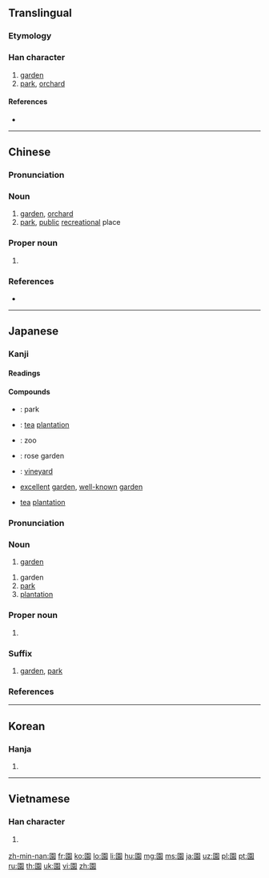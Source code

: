 {{also|园}}
==Translingual==

===Etymology===
{{Han compound|囗|袁|c1=s|c2=p|t1=fence|ls=psc}}

===Han character===
{{Han char|rn=31|rad=囗|as=10|sn=13|four=60232|canj=WGRV|ids=⿴囗袁}}

# [[garden]]
# [[park]], [[orchard]]

====References====
* {{Han ref|kx=0220.080|dkj=04818|dj=0451.130|hdz=10723.040|uh=5712|ud=22290|bh=B6E9|bd=46825}}

----

==Chinese==
{{zh-forms|s=园}}

===Pronunciation===
{{zh-pron
|m=yuán
|c=jyun4
|h=pfs=yèn
|mn=hn̂g
|oc=y
|mc=y
|cat=n,pn}}

===Noun===
{{zh-noun}}

# [[garden]], [[orchard]]
# [[park]], [[public]] [[recreational]] place

===Proper noun===
{{zh-proper noun}}

# {{surname|lang=zh}}

===References===
* {{cite web
|url=http://www.mdbg.net/chindict/chindict.php?page=worddict&wdrst=0&wdqb=園
|title=園
|work=MDBG English to Chinese dictionary ( Based on CC-CEDICT )
|language=Mandarin/English
|accessdate=2014-02-24}}

----

==Japanese==

===Kanji===
{{ja-kanji|grade=2|rs=囗10}}

====Readings====
{{ja-readings
|goon=[[おん]] (on) < [[をん]] (won)
|kanon=[[えん]] (en) < [[ゑん]] (wen)
|kun=[[その]] (sono)}}

====Compounds====
{{der-top|Compounds}}
* {{ja-r|公園|こうえん}}: park
* {{ja-r|茶園|ちゃえん}}: [[tea]] [[plantation]]
* {{ja-r|動物園|どうぶつえん}}: zoo
* {{ja-r|薔薇園|ばらえん}}: rose garden
* {{ja-r|葡萄園|ぶどうえん}}: [[vineyard]]
* {{ja-r|名園|めいえん}} [[excellent]] [[garden]], [[well-known]] [[garden]]
* {{ja-r|茗園|めいえん}} [[tea]] [[plantation]]
{{der-bottom}}

{{ja-kanjitab|えん|yomi=o}}

===Pronunciation===
{{ja-pron|yomi=kanon|えん|acc=1|acc_ref=DJR}}

===Noun===
{{ja-noun|えん|hhira=ゑん}}

# [[garden]]

{{ja-noun|その}}

# garden
# [[park]]
# [[plantation]]

===Proper noun===
{{ja-pos|その|proper}}

# {{surname|lang=ja|sort=その}}

===Suffix===
{{ja-pos|suffix|えん|hhira=ゑん}}

# [[garden]], [[park]]

===References===
<references/>

----

==Korean==

===Hanja===
{{ko-hanja|hangeul=[[원]]|rv=won|mr=wŏn}}

# {{defn|lang=ko|sort=囗10}}

----

==Vietnamese==

===Han character===
{{vi-hantu|[[viên]], [[vườn]]|rs=囗10}}

# {{defn|lang=vi|sort=囗10}}

[[zh-min-nan:園]]
[[fr:園]]
[[ko:園]]
[[lo:園]]
[[li:園]]
[[hu:園]]
[[mg:園]]
[[ms:園]]
[[ja:園]]
[[uz:園]]
[[pl:園]]
[[pt:園]]
[[ru:園]]
[[th:園]]
[[uk:園]]
[[vi:園]]
[[zh:園]]